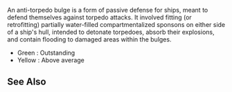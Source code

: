 An anti-torpedo bulge is a form of passive defense for ships, meant to defend themselves against torpedo attacks. It involved fitting (or retrofitting) partially water-filled compartmentalized sponsons on either side of a ship's hull, intended to detonate torpedoes, absorb their explosions, and contain flooding to damaged areas within the bulges.
*Green : Outstanding
*Yellow : Above average
{{EquipmentComparisonKai
|iterator = equipmentBy|pred = is_extra_armor|sort = _type
|armor_outstanding = 9
|armor_good = 7
}}
==See Also==
{{Equipmentlist}}